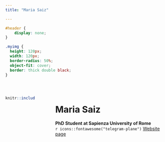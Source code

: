```yaml
---
title: "Maria Saiz"

---
```


```css
#header {
    display: none;
}
```

```css
.myimg {
  height: 120px;
  width: 120px;
  border-radius: 50%;
  object-fit: cover;
  border: thick double black;
}
```
<br>

:::: {.columns}

::: {.column width="20%"}
```r
knitr::include_graphics("images/saiz.jpeg")
``` 
:::

::: {.column width="5%"}

:::

::: {.column width="75%"}
# Maria Saiz

**PhD Student at Sapienza University of Rome**
<!-- <br> -->
<br>
`r icons::fontawesome("telegram-plane")` [Website page](https://web.uniroma1.it/memotef/users/saiz-maria) 

<!--`r icons::fontawesome("at")` [maria.saiz@uniroma1.it](mailto:maria.saiz@uniroma1.it) -->
:::

::::